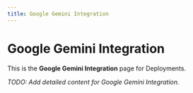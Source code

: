 ```yaml
---
title: Google Gemini Integration
---
```


# Google Gemini Integration

This is the **Google Gemini Integration** page for Deployments.

_TODO: Add detailed content for Google Gemini Integration._
